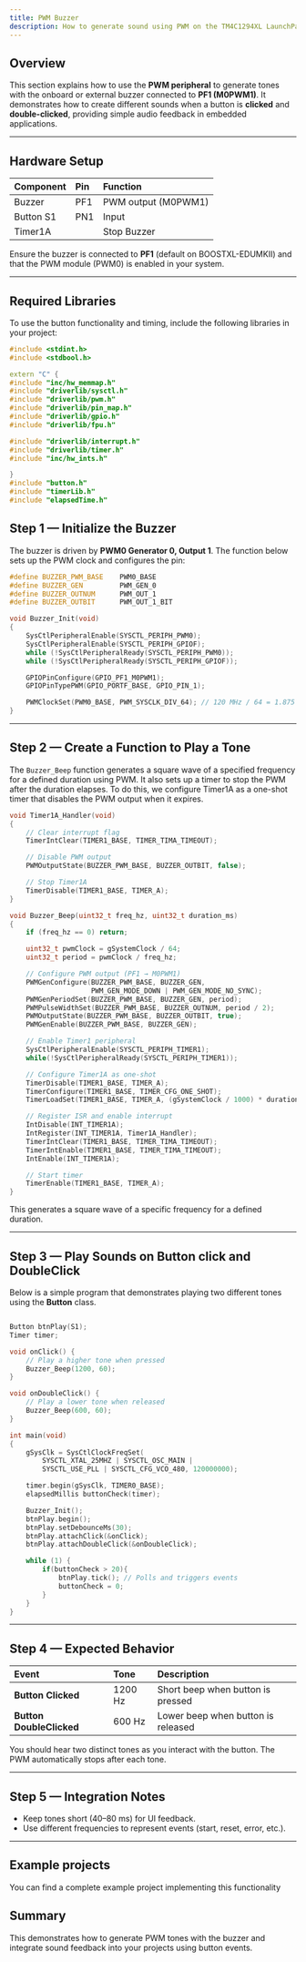 ```yaml
---
title: PWM Buzzer
description: How to generate sound using PWM on the TM4C1294XL LaunchPad and play tones when pressing or releasing buttons.
---
```


## Overview

This section explains how to use the **PWM peripheral** to generate tones with the onboard or external buzzer connected to **PF1 (M0PWM1)**. It demonstrates how to create different sounds when a button is **clicked** and **double-clicked**, providing simple audio feedback in embedded applications.

<Badge text="PWM0 / PF1" variant="note" /> <Badge text="Audio Feedback" variant="success" />

---

## Hardware Setup

| Component | Pin | Function                 |
| :-------- | :-- | :----------------------- |
| Buzzer    | PF1 | PWM output (M0PWM1)      |
| Button S1 | PN1 | Input     |
| Timer1A   |     | Stop Buzzer     |

Ensure the buzzer is connected to **PF1** (default on BOOSTXL-EDUMKII) and that the PWM module (PWM0) is enabled in your system.

---
## Required Libraries
To use the button functionality and timing, include the following libraries in your project:
```cpp
#include <stdint.h>
#include <stdbool.h>

extern "C" {
#include "inc/hw_memmap.h"
#include "driverlib/sysctl.h"
#include "driverlib/pwm.h"
#include "driverlib/pin_map.h"
#include "driverlib/gpio.h"
#include "driverlib/fpu.h"

#include "driverlib/interrupt.h"
#include "driverlib/timer.h"
#include "inc/hw_ints.h"

}
#include "button.h"
#include "timerLib.h"
#include "elapsedTime.h"
```

## Step 1 — Initialize the Buzzer

The buzzer is driven by **PWM0 Generator 0, Output 1**. The function below sets up the PWM clock and configures the pin:

```cpp
#define BUZZER_PWM_BASE    PWM0_BASE
#define BUZZER_GEN         PWM_GEN_0
#define BUZZER_OUTNUM      PWM_OUT_1
#define BUZZER_OUTBIT      PWM_OUT_1_BIT

void Buzzer_Init(void)
{
    SysCtlPeripheralEnable(SYSCTL_PERIPH_PWM0);
    SysCtlPeripheralEnable(SYSCTL_PERIPH_GPIOF);
    while (!SysCtlPeripheralReady(SYSCTL_PERIPH_PWM0));
    while (!SysCtlPeripheralReady(SYSCTL_PERIPH_GPIOF));

    GPIOPinConfigure(GPIO_PF1_M0PWM1);
    GPIOPinTypePWM(GPIO_PORTF_BASE, GPIO_PIN_1);

    PWMClockSet(PWM0_BASE, PWM_SYSCLK_DIV_64); // 120 MHz / 64 = 1.875 MHz
}
```

---

## Step 2 — Create a Function to Play a Tone
The `Buzzer_Beep` function generates a square wave of a specified frequency for a defined duration using PWM. It also sets up a timer to stop the PWM after the duration elapses.
To do this, we configure Timer1A as a one-shot timer that disables the PWM output when it expires.
```cpp
void Timer1A_Handler(void)
{
    // Clear interrupt flag
    TimerIntClear(TIMER1_BASE, TIMER_TIMA_TIMEOUT);

    // Disable PWM output
    PWMOutputState(BUZZER_PWM_BASE, BUZZER_OUTBIT, false);

    // Stop Timer1A
    TimerDisable(TIMER1_BASE, TIMER_A);
}

void Buzzer_Beep(uint32_t freq_hz, uint32_t duration_ms)
{
    if (freq_hz == 0) return;

    uint32_t pwmClock = gSystemClock / 64;
    uint32_t period = pwmClock / freq_hz;

    // Configure PWM output (PF1 → M0PWM1)
    PWMGenConfigure(BUZZER_PWM_BASE, BUZZER_GEN,
                    PWM_GEN_MODE_DOWN | PWM_GEN_MODE_NO_SYNC);
    PWMGenPeriodSet(BUZZER_PWM_BASE, BUZZER_GEN, period);
    PWMPulseWidthSet(BUZZER_PWM_BASE, BUZZER_OUTNUM, period / 2);
    PWMOutputState(BUZZER_PWM_BASE, BUZZER_OUTBIT, true);
    PWMGenEnable(BUZZER_PWM_BASE, BUZZER_GEN);

    // Enable Timer1 peripheral
    SysCtlPeripheralEnable(SYSCTL_PERIPH_TIMER1);
    while(!SysCtlPeripheralReady(SYSCTL_PERIPH_TIMER1));

    // Configure Timer1A as one-shot
    TimerDisable(TIMER1_BASE, TIMER_A);
    TimerConfigure(TIMER1_BASE, TIMER_CFG_ONE_SHOT);
    TimerLoadSet(TIMER1_BASE, TIMER_A, (gSystemClock / 1000) * duration_ms);

    // Register ISR and enable interrupt
    IntDisable(INT_TIMER1A);
    IntRegister(INT_TIMER1A, Timer1A_Handler);
    TimerIntClear(TIMER1_BASE, TIMER_TIMA_TIMEOUT);
    TimerIntEnable(TIMER1_BASE, TIMER_TIMA_TIMEOUT);
    IntEnable(INT_TIMER1A);

    // Start timer
    TimerEnable(TIMER1_BASE, TIMER_A);
}
```

This generates a square wave of a specific frequency for a defined duration. 

---

## Step 3 — Play Sounds on Button click and DoubleClick

Below is a simple program that demonstrates playing two different tones using the **Button** class.

```cpp

Button btnPlay(S1);
Timer timer;

void onClick() {
    // Play a higher tone when pressed
    Buzzer_Beep(1200, 60);
}

void onDoubleClick() {
    // Play a lower tone when released
    Buzzer_Beep(600, 60);
}

int main(void)
{
    gSysClk = SysCtlClockFreqSet(
        SYSCTL_XTAL_25MHZ | SYSCTL_OSC_MAIN |
        SYSCTL_USE_PLL | SYSCTL_CFG_VCO_480, 120000000);

    timer.begin(gSysClk, TIMER0_BASE);
    elapsedMillis buttonCheck(timer);

    Buzzer_Init();
    btnPlay.begin();
    btnPlay.setDebounceMs(30);
    btnPlay.attachClick(&onClick);
    btnPlay.attachDoubleClick(&onDoubleClick);

    while (1) {
        if(buttonCheck > 20){
            btnPlay.tick(); // Polls and triggers events
            buttonCheck = 0;
        }
    }
}
```

---

## Step 4 — Expected Behavior

| Event               | Tone    | Description                        |
| :------------------ | :------ | :--------------------------------- |
| **Button Clicked**  | 1200 Hz | Short beep when button is pressed  |
| **Button DoubleClicked** | 600 Hz  | Lower beep when button is released |

You should hear two distinct tones as you interact with the button. The PWM automatically stops after each tone.

---

## Step 5 — Integration Notes

* Keep tones short (40–80 ms) for UI feedback.
* Use different frequencies to represent events (start, reset, error, etc.).

---

## Example projects
You can find a complete example project implementing this functionality
<CardGrid>
  <LinkCard href="/reference/example-proyects/buzzerexample/" title="Button with audio feedback" description="Example code for generating tones with PWM on the TM4C1294XL LaunchPad when pressing and releasing buttons." /> 
</CardGrid>
## Summary

This demonstrates how to generate PWM tones with the buzzer and integrate sound feedback into your projects using button events.

<Badge text="Author: Edwin R." variant="note" /> <Badge text="Version 1.0" variant="success" />

